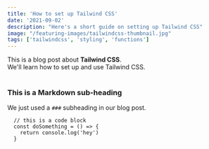 ```yaml
---
title: 'How to set up Tailwind CSS'
date: '2021-09-02'
description: "Here's a short guide on setting up Tailwind CSS"
image: "/featuring-images/tailwindcss-thumbnail.jpg"
tags: ['tailwindcss', 'styling', 'functions']
---
```


<div>
  This is a blog post about <strong>Tailwind CSS</strong>. <br/>
  We'll learn how to set up and use Tailwind CSS.
</div>

<br/>

### This is a Markdown sub-heading
We just used a `###` subheading in our blog post.



```
  // this is a code block
  const doSomething = () => {
    return console.log('hey')
  }
```
